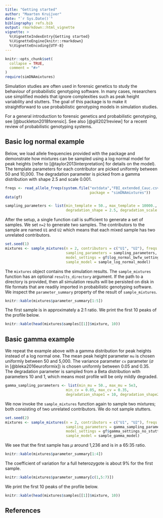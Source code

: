 ```yaml
---
title: "Getting started"
author: "Maarten Kruijver"
date: "`r Sys.Date()`"
bibliography: refs.bib
output: rmarkdown::html_vignette
vignette: >
  %\VignetteIndexEntry{Getting started}
  %\VignetteEngine{knitr::rmarkdown}
  %\VignetteEncoding{UTF-8}
---
```


```r
knitr::opts_chunk$set(
  collapse = TRUE,
  comment = "#>"
)
require(simDNAmixtures)
```

Simulation studies are often used in forensic genetics to study the behaviour of probabilistic genotyping software. In many cases, researchers use simplified models that ignore complexities such as peak height variability and stutters. The goal of this package is to make it straightforward to use probabilistic genotyping models in simulation studies.

For a general introduction to forensic genetics and probabilistic genotyping, see [@buckleton2018forensic]. See also [@gill2021review] for a recent review of probabilistic genotyping systems.

## Basic log normal example

Below, we load allele frequencies provided with the package and demonstrate how mixtures can be sampled using a log normal model for peak heights (refer to [@taylor2013interpretation] for details on the model). The template parameters for each contributor are picked uniformly between 50 and 10,000. The degradation parameter is picked from a gamma distribution with shape 2.5 and scale 0.001.

```r
freqs <- read_allele_freqs(system.file("extdata","FBI_extended_Cauc.csv",
                                       package = "simDNAmixtures"))
data(gf)

sampling_parameters <- list(min_template = 50., max_template = 10000.,
                            degradation_shape = 2.5, degradation_scale = 1e-3)
```

After the setup, a single function call is sufficient to generate a set of samples. We set `n=2` to generate two samples. The contributors to the sample are named `U1` and `U2` which means that each mixed sample has two unrelated contributors.
```r
set.seed(1)
mixtures <- sample_mixtures(n = 2, contributors = c("U1", "U2"), freqs = freqs,
                            sampling_parameters = sampling_parameters,
                            model_settings = gf$log_normal_bwfw_settings,
                            sample_model = sample_log_normal_model)
```
The `mixtures` object contains the simulation results. The `sample_mixtures` function has an optional `results_directory` argument. If the path to a directory is provided, then all simulation results will be persisted on disk in file formats that are readily imported in probabilistic genotyping software. We inspect the `parameter_summary` property of the result of `sample_mixtures`.
```r
knitr::kable(mixtures$parameter_summary[1:5])
```

The first sample is in approximately a 2:1 ratio. We print the first 10 peaks of the profile below.

```r
knitr::kable(head(mixtures$samples[[1]]$mixture, 10))
```

## Basic gamma example
We repeat the example above with a gamma distribution for peak heights instead of a log normal one. The mean peak height parameter `mu` is chosen uniformly between 50 and 5,000. The variance parameter `cv` parameter ($\sigma$ in [@bleka2016euroformix]) is chosen uniformly between 0.05 and 0.35. The degradation parameter is sampled from a Beta distribution with parameters 10 and 1, which means most profile will be only mildly degraded.
```r
gamma_sampling_parameters <- list(min_mu = 50., max_mu = 5e3,
                            min_cv = 0.05, max_cv = 0.35,
                            degradation_shape1 = 10, degradation_shape2 = 1)
```
We now invoke the `sample_mixtures` function again to sample two mixtures; both consisting of two unrelated contributors. We do not sample stutters.
```r
set.seed(2)
mixtures <- sample_mixtures(n = 2, contributors = c("U1", "U2"), freqs = freqs,
                            sampling_parameters = gamma_sampling_parameters,
                            model_settings = gf$gamma_settings_no_stutter,
                            sample_model = sample_gamma_model)
```

We see that the first sample has $\mu$ around 1,236 and is in a 65:35 ratio. 
```r
knitr::kable(mixtures$parameter_summary[1:4]) 
```
The coefficient of variation for a full heterozygote is about 9% for the first sample.
```r
knitr::kable(mixtures$parameter_summary[c(1,5:7)])
```
We print the first 10 peaks of the profile below.

```r
knitr::kable(head(mixtures$samples[[1]]$mixture, 10))
```

## References

